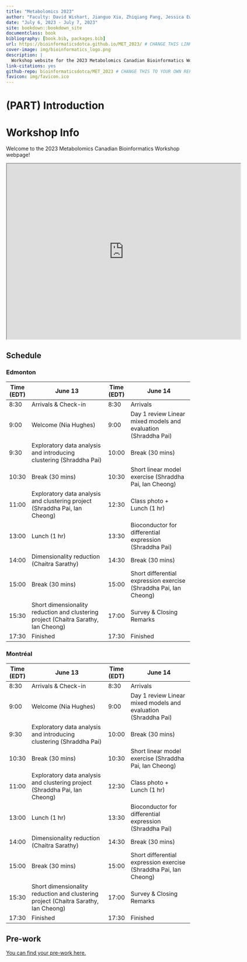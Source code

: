 ```yaml
--- 
title: "Metabolomics 2023"
author: "Faculty: David Wishart, Jianguo Xia, Zhiqiang Pang, Jessica Ewald, Lun Zhang, Mark Berkjanskii, Michelle Brazas, Nia Hughes"
date: "July 6, 2023 - July 7, 2023"
site: bookdown::bookdown_site
documentclass: book
bibliography: [book.bib, packages.bib]
url: https://bioinformaticsdotca.github.io/MET_2023/ # CHANGE THIS LINK TO YOUR LANDING PAGE LINK
cover-image: img/bioinformatics_logo.png
description: |
  Workshop website for the 2023 Metabolomics Canadian Bioinformatics Workshop
link-citations: yes
github-repo: bioinformaticsdotca/MET_2023 # CHANGE THIS TO YOUR OWN REPO
favicon: img/favicon.ico
---
```


# (PART) Introduction {-}

# Workshop Info

Welcome to the 2023 Metabolomics Canadian Bioinformatics Workshop webpage!  

<iframe src="https://drive.google.com/file/d/1QhlE2rE300xko5Z2f2-hfQmB9WaJr06R/preview" width="640" height="480" allow="autoplay"></iframe>

## Schedule

### Edmonton

| Time (EDT) | June 13                                                                             | Time (EDT) | June 14                                                           |
|------------|-------------------------------------------------------------------------------------|------------|-------------------------------------------------------------------|
| 8:30       | Arrivals & Check-in                                                                 | 8:30       | Arrivals                                                          |
| 9:00       | Welcome (Nia Hughes)                                                                | 9:00       | Day 1 review Linear mixed models and evaluation (Shraddha Pai)    |
| 9:30       | Exploratory data analysis and introducing clustering (Shraddha Pai)                 | 10:00      | Break (30 mins)                                                    |
| 10:30      | Break (30 mins)                                                                       | 10:30      | Short linear model exercise (Shraddha Pai, Ian Cheong)            |
| 11:00      | Exploratory data analysis and clustering project (Shraddha Pai, Ian Cheong)         | 12:30      | Class photo + Lunch (1 hr)                                          |
| 13:00      | Lunch (1 hr)                                                                          | 13:30      | Bioconductor for differential expression (Shraddha Pai)           |
| 14:00      | Dimensionality reduction (Chaitra Sarathy)                                          | 14:30      | Break (30 mins)                                                    |
| 15:00      | Break (30 mins)                                                                      | 15:00      | Short differential expression exercise (Shraddha Pai, Ian Cheong) |
| 15:30      | Short dimensionality reduction and clustering project (Chaitra Sarathy, Ian Cheong) | 17:00      | Survey & Closing Remarks                                          |
| 17:30      | Finished                                                                            | 17:30      | Finished                                                          |

### Montréal

| Time (EDT) | June 13                                                                             | Time (EDT) | June 14                                                           |
|------------|-------------------------------------------------------------------------------------|------------|-------------------------------------------------------------------|
| 8:30       | Arrivals & Check-in                                                                 | 8:30       | Arrivals                                                          |
| 9:00       | Welcome (Nia Hughes)                                                                | 9:00       | Day 1 review Linear mixed models and evaluation (Shraddha Pai)    |
| 9:30       | Exploratory data analysis and introducing clustering (Shraddha Pai)                 | 10:00      | Break (30 mins)                                                    |
| 10:30      | Break (30 mins)                                                                       | 10:30      | Short linear model exercise (Shraddha Pai, Ian Cheong)            |
| 11:00      | Exploratory data analysis and clustering project (Shraddha Pai, Ian Cheong)         | 12:30      | Class photo + Lunch (1 hr)                                          |
| 13:00      | Lunch (1 hr)                                                                          | 13:30      | Bioconductor for differential expression (Shraddha Pai)           |
| 14:00      | Dimensionality reduction (Chaitra Sarathy)                                          | 14:30      | Break (30 mins)                                                    |
| 15:00      | Break (30 mins)                                                                      | 15:00      | Short differential expression exercise (Shraddha Pai, Ian Cheong) |
| 15:30      | Short dimensionality reduction and clustering project (Chaitra Sarathy, Ian Cheong) | 17:00      | Survey & Closing Remarks                                          |
| 17:30      | Finished                                                                            | 17:30      | Finished                                                          |


## Pre-work

[You can find your pre-work here.](https://docs.google.com/forms/d/e/1FAIpQLSezV8cbusyLYa98AJ50sZfOlW1HsKZmDh7XnsDKusRg73zkbw/viewform)
